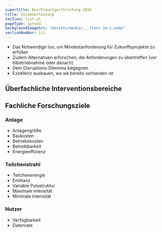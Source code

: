 ```yaml
---
supertitle: Beschleunigerforschung 2035
title: Zusammenfassung
tocIcon: list-ul
pageType: spread
backgroundImageSrc: "@assets/media/__.floor.1m.1.webp"
sectionNumber: iii
---
```


<div class="spread--left spread-area--intro">

</div>

<div class="spread--left spread-area--c-3">

- Das Notwendige tun, um Mindestanforderung für Zukunftsprojekte zu erfüllen
- Zudem Alternativen erforschen, die Anforderungen zu übertreffen (vor Inbetriebnahme oder danach)
- Dem Disruptions-Dilemma begegnen
- Exzellenz ausbauen, wo sie bereits vorhanden ist

</div>

<div class="spread--right spread-area--c-1-2">

## Überfachliche Interventionsbereiche

<strategy-summary
  path="/de/main-matter/interventionsbereiche/zusammenarbeit/"
  number="1"
/>

<strategy-summary
  path="/de/main-matter/interventionsbereiche/fachlichkeit/"
  number="2"
/>

<strategy-summary
  path="/de/main-matter/interventionsbereiche/ausbildung/"
  number="3"
/>

<strategy-summary
  path="/de/main-matter/interventionsbereiche/industrie/"
  number="4"
/>

<strategy-summary
  path="/de/main-matter/interventionsbereiche/partizipation/"
  number="5"
/>

</div>

<div class="spread--right spread-area--c-3">

## Fachliche Forschungsziele

### Anlage

- Anlagengröße
- Baukosten
- Betriebskosten
- Betreibbarkeit
- Energieeffizienz

### Teilchenstrahl

- Teilchenenergie
- Emittanz
- Variable Pulsstruktur
- Maximale Intensität
- Minimale Intensität

### Nutzer

- Verfügbarkeit
- Datenrate
  
  
</div>
